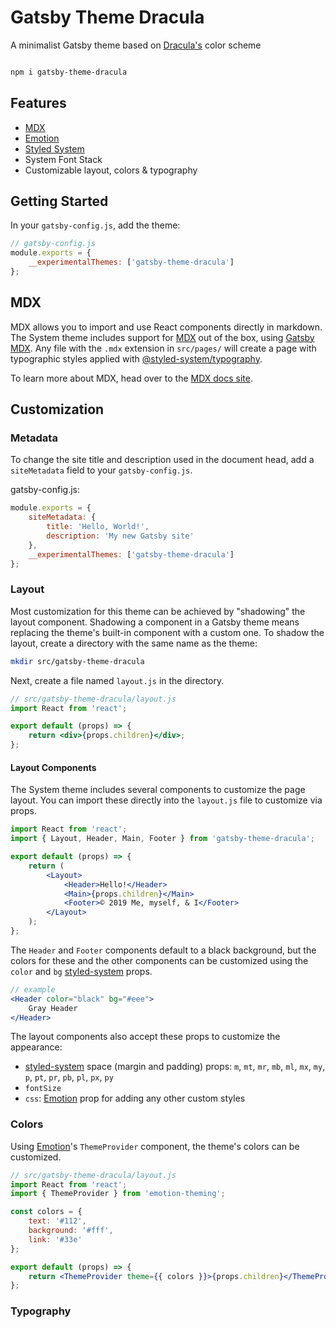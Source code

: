 # Gatsby Theme Dracula

A minimalist Gatsby theme based on [Dracula's](https://draculatheme.com) color scheme

```sh

npm i gatsby-theme-dracula

```

## Features

- [MDX][]
- [Emotion][]
- [Styled System][]
- System Font Stack
- Customizable layout, colors & typography

## Getting Started

In your `gatsby-config.js`, add the theme:

```js
// gatsby-config.js
module.exports = {
	__experimentalThemes: ['gatsby-theme-dracula']
};
```

## MDX

MDX allows you to import and use React components directly in markdown.
The System theme includes support for [MDX][] out of the box, using [Gatsby MDX][].
Any file with the `.mdx` extension in `src/pages/` will create a page with typographic styles applied with [@styled-system/typography][].

To learn more about MDX, head over to the [MDX docs site][mdx].

## Customization

### Metadata

To change the site title and description used in the document head, add a `siteMetadata` field to your `gatsby-config.js`.

gatsby-config.js:

```js
module.exports = {
	siteMetadata: {
		title: 'Hello, World!',
		description: 'My new Gatsby site'
	},
	__experimentalThemes: ['gatsby-theme-dracula']
};
```

### Layout

Most customization for this theme can be achieved by "shadowing" the layout component. Shadowing a component in a Gatsby theme means replacing the theme's built-in component with a custom one. To shadow the layout, create a directory with the same name as the theme:

```sh
mkdir src/gatsby-theme-dracula
```

Next, create a file named `layout.js` in the directory.

```jsx
// src/gatsby-theme-dracula/layout.js
import React from 'react';

export default (props) => {
	return <div>{props.children}</div>;
};
```

#### Layout Components

The System theme includes several components to customize the page layout.
You can import these directly into the `layout.js` file to customize via props.

```jsx
import React from 'react';
import { Layout, Header, Main, Footer } from 'gatsby-theme-dracula';

export default (props) => {
	return (
		<Layout>
			<Header>Hello!</Header>
			<Main>{props.children}</Main>
			<Footer>© 2019 Me, myself, & I</Footer>
		</Layout>
	);
};
```

The `Header` and `Footer` components default to a black background, but the colors for these and the other components can be customized using the `color` and `bg` [styled-system][] props.

```jsx
// example
<Header color="black" bg="#eee">
	Gray Header
</Header>
```

The layout components also accept these props to customize the appearance:

- [styled-system][] space (margin and padding) props: `m`, `mt`, `mr`, `mb`, `ml`, `mx`, `my`, `p`, `pt`, `pr`, `pb`, `pl`, `px`, `py`
- `fontSize`
- `css`: [Emotion][] prop for adding any other custom styles

### Colors

Using [Emotion][]'s `ThemeProvider` component, the theme's colors can be customized.

```jsx
// src/gatsby-theme-dracula/layout.js
import React from 'react';
import { ThemeProvider } from 'emotion-theming';

const colors = {
	text: '#112',
	background: '#fff',
	link: '#33e'
};

export default (props) => {
	return <ThemeProvider theme={{ colors }}>{props.children}</ThemeProvider>;
};
```

### Typography

[mdx]: https://mdxjs.com
[emotion]: https://emotion.sh
[styled-system]: https://styled-system.com
[styled system]: https://styled-system.com
[gatsby mdx]: https://github.com/ChristopherBiscardi/gatsby-mdx
[@styled-system/typography]: https://github.com/styled-system/styled-system/tree/master/packages/typography
